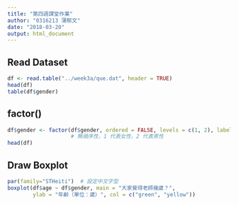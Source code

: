 ```yaml
---
title: "第四週課堂作業"
author: "0316213 蒲郁文"
date: "2018-03-20"
output: html_document
---
```


## Read Dataset

```r
df <- read.table("../week3a/que.dat", header = TRUE)
head(df)
table(df$gender)
```

## factor()

```r
df$gender <- factor(df$gender, ordered = FALSE, levels = c(1, 2), labels = c("女", "男"))
                    # 無順序性，1 代表女性，2 代表男性
head(df)
```

## Draw Boxplot

```r
par(family="STHeiti")  # 設定中文字型
boxplot(df$age ~ df$gender, main = "大家覺得老師幾歲？",
        ylab = "年齡（單位：歲）", col = c("green", "yellow"))
```
